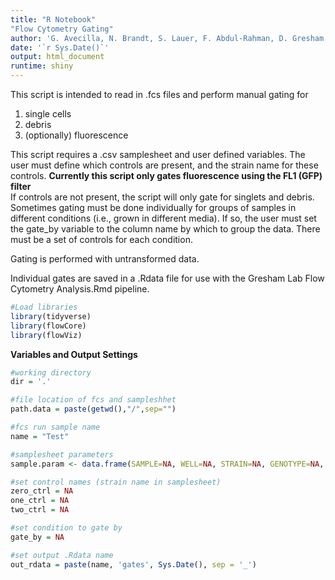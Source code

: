 ```yaml
---
title: "R Notebook"
"Flow Cytometry Gating"
author: 'G. Avecilla, N. Brandt, S. Lauer, F. Abdul-Rahman, D. Gresham'
date: '`r Sys.Date()`'
output: html_document
runtime: shiny
---
```


This script is intended to read in .fcs files and perform manual gating for

1. single cells 
2. debris
3. (optionally) fluorescence

This script requires a .csv samplesheet and user defined variables.
The user must define which controls are present, and the strain name for these controls.
**Currently this script only gates fluorescence using the FL1 (GFP) filter**  
If controls are not present, the script will only gate for singlets and debris. 
Sometimes gating must be done individually for groups of samples in different conditions (i.e., grown in different media). If so, the user must set the gate_by variable to the column name by which to group the data. There must be a set of controls for each condition.

Gating is performed with untransformed data.

Individual gates are saved in a .Rdata file for use with the Gresham Lab Flow Cytometry Analysis.Rmd pipeline.


```r
#Load libraries
library(tidyverse)
library(flowCore)
library(flowViz)
```


**Variables and Output Settings**

```r
#working directory
dir = '.'

#file location of fcs and sampleshhet
path.data = paste(getwd(),"/",sep="")

#fcs run sample name
name = "Test"

#samplesheet parameters
sample.param <- data.frame(SAMPLE=NA, WELL=NA, STRAIN=NA, GENOTYPE=NA, PLOIDY=NA, MEDIA=NA, EXPERIMENT=NA)

#set control names (strain name in samplesheet)
zero_ctrl = NA
one_ctrl = NA
two_ctrl = NA

#set condition to gate by
gate_by = NA

#set output .Rdata name
out_rdata = paste(name, 'gates', Sys.Date(), sep = '_')
```

